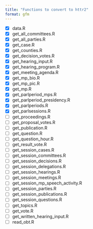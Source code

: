 ```yaml
---
title: "Functions to convert to httr2"
format: gfm
---
```



- [x] data.R
- [x] get_all_committees.R
- [x] get_all_parties.R
- [x] get_case.R
- [x] get_counties.R
- [x] get_decision_votes.R
- [x] get_hearing_input.R
- [x] get_hearing_program.R
- [x] get_meeting_agenda.R
- [x] get_mp_bio.R
- [x] get_mp_pic.R
- [x] get_mp.R
- [x] get_parlperiod_mps.R
- [x] get_parlperiod_presidency.R
- [x] get_parlperiods.R
- [x] get_parlsessions.R
- [ ] get_proceedings.R
- [ ] get_proposal_votes.R
- [ ] get_publication.R
- [ ] get_question.R
- [ ] get_question_hour.R
- [ ] get_result_vote.R
- [ ] get_session_cases.R
- [ ] get_session_committees.R
- [ ] get_session_decisions.R
- [ ] get_session_delegations.R
- [ ] get_session_hearings.R
- [ ] get_session_meetings.R
- [ ] get_session_mp_speech_activity.R
- [ ] get_session_parties.R
- [ ] get_session_publications.R
- [ ] get_session_questions.R
- [ ] get_topics.R
- [ ] get_vote.R
- [ ] get_written_hearing_input.R
- [ ] read_obt.R
